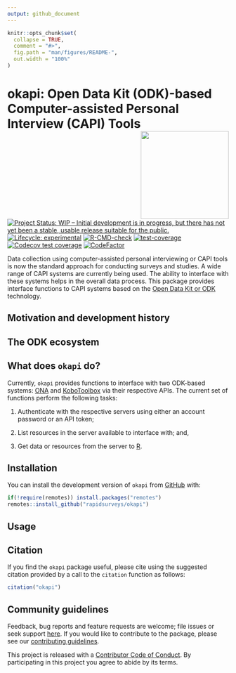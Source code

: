 ```yaml
---
output: github_document
---
```


<!-- README.md is generated from README.Rmd. Please edit that file -->

```r
knitr::opts_chunk$set(
  collapse = TRUE,
  comment = "#>",
  fig.path = "man/figures/README-",
  out.width = "100%"
)
```

# okapi: Open Data Kit (ODK)-based Computer-assisted Personal Interview (CAPI) Tools <img src="man/figures/logo.png" width="200" align="right" />

<!-- badges: start -->
[![Project Status: WIP – Initial development is in progress, but there has not yet been a stable, usable release suitable for the public.](https://www.repostatus.org/badges/latest/wip.svg)](https://www.repostatus.org/#wip)
[![Lifecycle: experimental](https://img.shields.io/badge/lifecycle-experimental-orange.svg)](https://www.tidyverse.org/lifecycle/#experimental)
[![R-CMD-check](https://github.com/rapidsurveys/okapi/workflows/R-CMD-check/badge.svg)](https://github.com/rapidsurveys/okapi/actions)
[![test-coverage](https://github.com/rapidsurveys/okapi/workflows/test-coverage/badge.svg)](https://github.com/rapidsurveys/okapi/actions)
[![Codecov test coverage](https://codecov.io/gh/rapidsurveys/okapi/branch/main/graph/badge.svg)](https://codecov.io/gh/rapidsurveys/okapi?branch=main)
[![CodeFactor](https://www.codefactor.io/repository/github/rapidsurveys/okapi/badge)](https://www.codefactor.io/repository/github/rapidsurveys/okapi)
<!-- badges: end -->

Data collection using computer-assisted personal interviewing or CAPI tools is now the standard approach for conducting surveys and studies. A wide range of CAPI systems are currently being used. The ability to interface with these systems helps in the overall data process. This package provides interface functions to CAPI systems based on the [Open Data Kit or ODK](https://getodk.org) technology.

## Motivation and development history

## The ODK ecosystem

## What does `okapi` do?

Currently, `okapi` provides functions to interface with two ODK-based systems: [ONA](https://getodk.org) and [KoboToolbox](https://kobotoolbox.org) via their respective APIs. The current set of functions perform the following tasks:

1. Authenticate with the respective servers using either an account password or an API token;

2. List resources in the server available to interface with; and,

3. Get data or resources from the server to [R](https://cran.r-project.org).

## Installation

<!---
You can install `okapi` from [CRAN](https://cran.r-project.org):

```r
install.packages("okapi")
```
--->

You can install the development version of `okapi` from [GitHub](https://github.com/rapidsurveys/okapi) with:

```r
if(!require(remotes)) install.packages("remotes")
remotes::install_github("rapidsurveys/okapi")
```

## Usage

## Citation

If you find the `okapi` package useful, please cite using the suggested citation provided by a call to the `citation` function as follows:

```r
citation("okapi")
```

## Community guidelines

Feedback, bug reports and feature requests are welcome; file issues or seek support [here](https://github.com/rapidsurveys/okapi/issues). If you would like to contribute to the package, please see our [contributing guidelines](https://rapidsurveys.io/okapi/CONTRIBUTING.html).

This project is released with a [Contributor Code of Conduct](https://rapidsurveys.io/okapi/CODE_OF_CONDUCT.html). By participating in this project you agree to abide by its terms.
